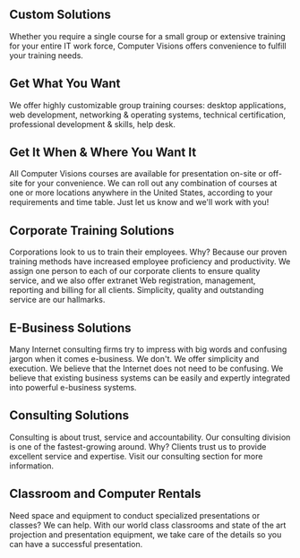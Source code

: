 
## Custom Solutions

Whether you require a single course for a small group or extensive training for your entire IT work force, Computer Visions offers convenience to fulfill your training needs.

<Divider />

## Get What You Want

We offer highly customizable group training courses: desktop applications, web development, networking & operating systems, technical certification, professional development & skills, help desk.

<Divider />

## Get It When & Where You Want It

All Computer Visions courses are available for presentation on-site or off-site for your convenience. We can roll out any combination of courses at one or more locations anywhere in the United States, according to your requirements and time table. Just let us know and we'll work with you!

<Divider />

## Corporate Training Solutions

Corporations look to us to train their employees. Why? Because our proven training methods have increased employee proficiency and productivity. We assign one person to each of our corporate clients to ensure quality service, and we also offer extranet Web registration, management, reporting and billing for all clients. Simplicity, quality and outstanding service are our hallmarks.

<Divider />

## E-Business Solutions

Many Internet consulting firms try to impress with big words and confusing jargon when it comes e-business. We don't. We offer simplicity and execution. We believe that the Internet does not need to be confusing. We believe that existing business systems can be easily and expertly integrated into powerful e-business systems.

<Divider />

## Consulting Solutions

Consulting is about trust, service and accountability. Our consulting division is one of the fastest-growing around. Why? Clients trust us to provide excellent service and expertise. Visit our consulting section for more information.

<Divider />

## Classroom and Computer Rentals

Need space and equipment to conduct specialized presentations or classes? We can help. With our world class classrooms and state of the art projection and presentation equipment, we take care of the details so you can have a successful presentation.
